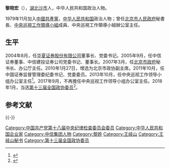 '''黎晓宏'''（{{bd|1953年|3月||}}），[[湖北|湖北]][[沙市|沙市]]人，中华人民共和国政治人物。

1979年11月加入[[中國共產黨|中國共產黨]]，[[中华人民共和国|中华人民共和国]]政治人物；曾任[[北京市人民政府|北京市人民政府]]秘書長、[[中央巡視工作領導小組|中央巡視工作領導小組]]成員、中央巡視工作領導小組辦公室主任。

==生平==
2004年8月，任[[华夏证券股份有限公司|华夏证券股份有限公司]]董事长、党委书记。2005年9月，任中信证券董事、中信建投证券公司党委书记、董事长。2007年3月，任[[北京市政府|北京市政府]]秘书长、办公厅主任。2010年1月27日，增选为北京市政协副主席。2011年10月，任中国证券监督管理委纪委书记、党委委员。2013年10月，任中央巡视工作领导小组办公室主任<ref>{{cite news|title=中国共产党第十八届中央纪律检查委员会委员名单|url=http://news.xinhuanet.com/politics/2012-11/14/c_113690850.htm|accessdate=2015-01-30|newspaper=新华网|archive-date=2013-03-11|archive-url=https://web.archive.org/web/20130311041302/http://news.xinhuanet.com/politics/2012-11/14/c_113690850.htm|dead-url=no}}</ref>。2017年9月，不再擔任中央巡视工作领导小组办公室主任。2018年1月，当选[[中国人民政治协商会议第十三届全国委员会委员名单|第十三届全国政协委员]]<ref>{{Cite web|url=http://sports.163.com/18/0126/06/D92BRKK400051C89.html|title=中国人民政治协商会议第十三届全国委员会委员名单|accessdate=2018-01-26|last=|work=网易|archive-url=https://web.archive.org/web/20180127143232/http://sports.163.com/18/0126/06/D92BRKK400051C89.html|archive-date=2018-01-27|dead-url=yes}}</ref>。

== 参考文献 ==
{{Reflist}}
{{-}}
{{start box}}
{{s-ppo|cpc}}
{{s-before|[[王鐵_(1955年)|王鐵]]}}
{{s-title|[[中國共產黨|中國共產黨]][[中央巡視工作領導小組|中央巡視工作領導小組]]辦公室主任|2013年10月－2017年9月}}
{{s-after|[[王鴻津|王鴻津]]}}
{{s-before|[[王小雪|王小雪]]}}
{{s-title|[[中國共產黨中國證券監督管理委員會紀律檢查委員會|中國共產黨中國證券監督管理委員會紀律檢查委員會]]書記|2011年10月－2013年7月}}
{{s-after|[[王會民|王會民]]}}
{{s-gov|prc}}
{{s-before|[[劉曉晨|劉曉晨]]}}
{{s-title|[[北京市人民政府|北京市人民政府]]秘書長|2007年3月－2010年2月}}
{{s-after|[[孫康林|孫康林]]}}
{{end box}}

[[Category:中国共产党第十八届中央纪律检查委员会委员|Category:中国共产党第十八届中央纪律检查委员会委员]]
[[Category:中华人民共和国企业家|Category:中华人民共和国企业家]]
[[Category:中信集团人物|Category:中信集团人物]]
[[Category:黎姓|Category:黎姓]]
[[Category:王岐山|Category:王岐山]]
[[Category:王岐山秘书|Category:王岐山秘书]]
[[Category:第十三届全国政协委员|Category:第十三届全国政协委员]]

{{中华人民共和国政治人物小作品}}